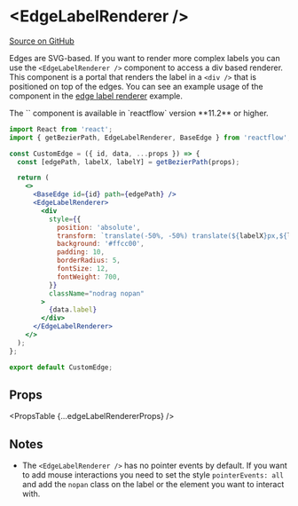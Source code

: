 
# &lt;EdgeLabelRenderer />

[Source on GitHub](https://github.com/wbkd/react-flow/blob/bacaa99c73b347856f63c5d495f5a0829be1e431/packages/core/src/components/EdgeLabelRenderer/index.tsx/#L9)

Edges are SVG-based. If you want to render more complex labels you can use the
`<EdgeLabelRenderer />` component to access a div based renderer. This component
is a portal that renders the label in a `<div />` that is positioned on top of
the edges. You can see an example usage of the component in the [edge label renderer](/examples/edges/edge-label-renderer)
example.

<Callout type="info">
  The `<EdgeLabelRenderer />` component is available in `reactflow` version
  **11.2** or higher.
</Callout>

```jsx
import React from 'react';
import { getBezierPath, EdgeLabelRenderer, BaseEdge } from 'reactflow';

const CustomEdge = ({ id, data, ...props }) => {
  const [edgePath, labelX, labelY] = getBezierPath(props);

  return (
    <>
      <BaseEdge id={id} path={edgePath} />
      <EdgeLabelRenderer>
        <div
          style={{
            position: 'absolute',
            transform: `translate(-50%, -50%) translate(${labelX}px,${labelY}px)`,
            background: '#ffcc00',
            padding: 10,
            borderRadius: 5,
            fontSize: 12,
            fontWeight: 700,
          }}
          className="nodrag nopan"
        >
          {data.label}
        </div>
      </EdgeLabelRenderer>
    </>
  );
};

export default CustomEdge;
```

## Props

<PropsTable {...edgeLabelRendererProps} />

## Notes

- The `<EdgeLabelRenderer />` has no pointer events by default. If you want to
  add mouse interactions you need to set the style `pointerEvents: all` and add
  the `nopan` class on the label or the element you want to interact with.
